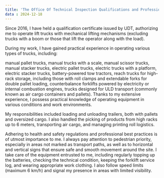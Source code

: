 ```yaml
---
title: 'The Office Of Technical Inspection Qualifications and Professional Experience'
data : 2024-12-18
---
```


Since 2016, I have held a qualification certificate issued by UDT, authorizing me to operate lift trucks with mechanical lifting mechanisms (excluding trucks with a boom or those that lift the operator along with the load).

During my work, I have gained practical experience in operating various types of trucks, including:

manual pallet trucks,
manual trucks with a scale,
manual scissor trucks,
manual stacker trucks,
electric pallet trucks,
electric trucks with a platform,
electric stacker trucks,
battery-powered tow tractors,
reach trucks for high-rack storage, including those with roll clamps and extendable forks for double pallet loading,
counterbalance forklifts powered by electricity or internal combustion engines,
trucks designed for ULD transport (commonly known as air cargo containers and pallets).
Thanks to my extensive experience, I possess practical knowledge of operating equipment in various conditions and work environments.

My responsibilities included loading and unloading trailers, both with pallets and oversized cargo. I also handled the picking of products from high racks up to 6 meters, transporting air cargo, and managing printing roll logistics.

Adhering to health and safety regulations and professional best practices is of utmost importance to me. I always pay attention to pedestrian priority, especially in areas not marked as transport paths, as well as to horizontal and vertical signs that ensure safe and smooth movement around the site. I take care of the equipment entrusted to me, including regularly topping up the batteries, checking the technical condition, keeping the forklift service log, and wearing appropriate work clothing. I also follow speed limits (maximum 6 km/h) and signal my presence in areas with limited visibility.
